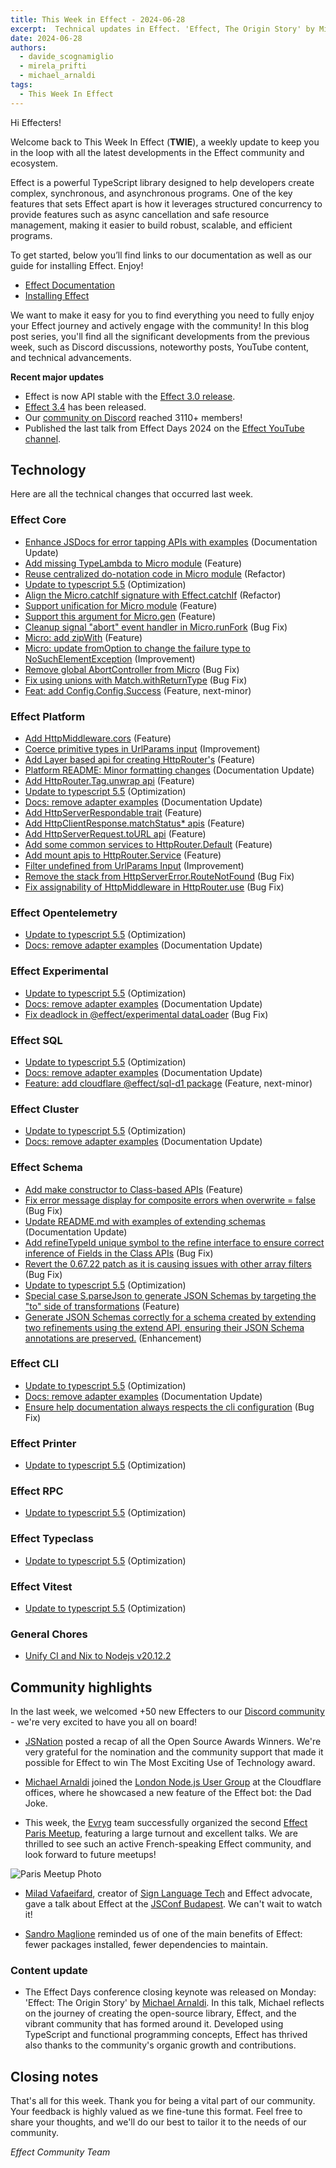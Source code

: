 ```yaml
---
title: This Week in Effect - 2024-06-28
excerpt:  Technical updates in Effect. 'Effect, The Origin Story' by Michael Arnaldi. Community events updates.
date: 2024-06-28
authors:
  - davide_scognamiglio
  - mirela_prifti
  - michael_arnaldi
tags:
  - This Week In Effect
---
```



Hi Effecters!

Welcome back to This Week In Effect (**TWIE**), a weekly update to keep you in the loop with all the latest developments in the Effect community and ecosystem.

Effect is a powerful TypeScript library designed to help developers create complex, synchronous, and asynchronous programs. One of the key features that sets Effect apart is how it leverages structured concurrency to provide features such as async cancellation and safe resource management, making it easier to build robust, scalable, and efficient programs.

To get started, below you’ll find links to our documentation as well as our guide for installing Effect. Enjoy!

- [Effect Documentation](/docs/getting-started/introduction)
- [Installing Effect](/docs/getting-started/installation)

We want to make it easy for you to find everything you need to fully enjoy your Effect journey and actively engage with the community! In this blog post series, you'll find all the significant developments from the previous week, such as Discord discussions, noteworthy posts, YouTube content, and technical advancements.

**Recent major updates**

- Effect is now API stable with the [Effect 3.0 release](https://effect.website/blog/effect-3.0).
- [Effect 3.4](https://effect.website/blog/effect-3.3) has been released.
- Our [community on Discord](https://discord.gg/effect-ts) reached 3110+ members!
- Published the last talk from Effect Days 2024 on the [Effect YouTube channel](https://www.youtube.com/@effect-ts).

## Technology

Here are all the technical changes that occurred last week.

### Effect Core
+ [Enhance JSDocs for error tapping APIs with examples](https://github.com/Effect-TS/effect/pull/3054) (Documentation Update)
+ [Add missing TypeLambda to Micro module](https://github.com/Effect-TS/effect/pull/3056) (Feature)
+ [Reuse centralized do-notation code in Micro module](https://github.com/Effect-TS/effect/pull/3062) (Refactor)
+ [Update to typescript 5.5](https://github.com/Effect-TS/effect/pull/3079) (Optimization)
+ [Align the Micro.catchIf signature with Effect.catchIf](https://github.com/Effect-TS/effect/pull/3082) (Refactor)
+ [Support unification for Micro module](https://github.com/Effect-TS/effect/pull/3078) (Feature)
+ [Support this argument for Micro.gen](https://github.com/Effect-TS/effect/pull/3065) (Feature)
+ [Cleanup signal "abort" event handler in Micro.runFork](https://github.com/Effect-TS/effect/pull/3067) (Bug Fix)
+ [Micro: add zipWith](https://github.com/Effect-TS/effect/pull/3085) (Feature)
+ [Micro: update fromOption to change the failure type to NoSuchElementException](https://github.com/Effect-TS/effect/pull/3083) (Improvement)
+ [Remove global AbortController from Micro](https://github.com/Effect-TS/effect/pull/3095) (Bug Fix)
+ [Fix using unions with Match.withReturnType](https://github.com/Effect-TS/effect/pull/3099) (Bug Fix)
+ [Feat: add Config.Config.Success](https://github.com/Effect-TS/effect/pull/3047) (Feature, next-minor)

### Effect Platform
+ [Add HttpMiddleware.cors](https://github.com/Effect-TS/effect/pull/3051) (Feature)
+ [Coerce primitive types in UrlParams input](https://github.com/Effect-TS/effect/pull/3053) (Improvement)
+ [Add Layer based api for creating HttpRouter's](https://github.com/Effect-TS/effect/pull/3059) (Feature)
+ [Platform README: Minor formatting changes](https://github.com/Effect-TS/effect/pull/3061) (Documentation Update)
+ [Add HttpRouter.Tag.unwrap api](https://github.com/Effect-TS/effect/pull/3064) (Feature)
+ [Update to typescript 5.5](https://github.com/Effect-TS/effect/pull/3079) (Optimization)
+ [Docs: remove adapter examples](https://github.com/Effect-TS/effect/pull/3041) (Documentation Update)
+ [Add HttpServerRespondable trait](https://github.com/Effect-TS/effect/pull/3088) (Feature)
+ [Add HttpClientResponse.matchStatus* apis](https://github.com/Effect-TS/effect/pull/3089) (Feature)
+ [Add HttpServerRequest.toURL api](https://github.com/Effect-TS/effect/pull/3090) (Feature)
+ [Add some common services to HttpRouter.Default](https://github.com/Effect-TS/effect/pull/3091) (Feature)
+ [Add mount apis to HttpRouter.Service](https://github.com/Effect-TS/effect/pull/3094) (Feature)
+ [Filter undefined from UrlParams Input](https://github.com/Effect-TS/effect/pull/3102) (Improvement)
+ [Remove the stack from HttpServerError.RouteNotFound](https://github.com/Effect-TS/effect/pull/3104) (Bug Fix)
+ [Fix assignability of HttpMiddleware in HttpRouter.use](https://github.com/Effect-TS/effect/pull/3109) (Bug Fix)

### Effect Opentelemetry
+ [Update to typescript 5.5](https://github.com/Effect-TS/effect/pull/3079) (Optimization)
+ [Docs: remove adapter examples](https://github.com/Effect-TS/effect/pull/3041) (Documentation Update)

### Effect Experimental
+ [Update to typescript 5.5](https://github.com/Effect-TS/effect/pull/3079) (Optimization)
+ [Docs: remove adapter examples](https://github.com/Effect-TS/effect/pull/3041) (Documentation Update)
+ [Fix deadlock in @effect/experimental dataLoader](https://github.com/Effect-TS/effect/pull/3110) (Bug Fix)

### Effect SQL
+ [Update to typescript 5.5](https://github.com/Effect-TS/effect/pull/3079) (Optimization)
+ [Docs: remove adapter examples](https://github.com/Effect-TS/effect/pull/3041) (Documentation Update)
+ [Feature: add cloudflare @effect/sql-d1 package](https://github.com/Effect-TS/effect/pull/3045) (Feature, next-minor)

### Effect Cluster
+ [Update to typescript 5.5](https://github.com/Effect-TS/effect/pull/3079) (Optimization)
+ [Docs: remove adapter examples](https://github.com/Effect-TS/effect/pull/3041) (Documentation Update)

### Effect Schema
+ [Add make constructor to Class-based APIs](https://github.com/Effect-TS/effect/pull/3043) (Feature)
+ [Fix error message display for composite errors when overwrite = false](https://github.com/Effect-TS/effect/pull/3046) (Bug Fix)
+ [Update README.md with examples of extending schemas](https://github.com/Effect-TS/effect/pull/3050) (Documentation Update)
+ [Add refineTypeId unique symbol to the refine interface to ensure correct inference of Fields in the Class APIs](https://github.com/Effect-TS/effect/pull/3070) (Bug Fix)
+ [Revert the 0.67.22 patch as it is causing issues with other array filters](https://github.com/Effect-TS/effect/pull/3074) (Bug Fix)
+ [Update to typescript 5.5](https://github.com/Effect-TS/effect/pull/3079) (Optimization)
+ [Special case S.parseJson to generate JSON Schemas by targeting the "to" side of transformations](https://github.com/Effect-TS/effect/pull/3087) (Feature)
+ [Generate JSON Schemas correctly for a schema created by extending two refinements using the extend API, ensuring their JSON Schema annotations are preserved.](https://github.com/Effect-TS/effect/pull/3101) (Enhancement)

### Effect CLI
+ [Update to typescript 5.5](https://github.com/Effect-TS/effect/pull/3079) (Optimization)
+ [Docs: remove adapter examples](https://github.com/Effect-TS/effect/pull/3041) (Documentation Update)
+ [Ensure help documentation always respects the cli configuration](https://github.com/Effect-TS/effect/pull/3106) (Bug Fix)

### Effect Printer
+ [Update to typescript 5.5](https://github.com/Effect-TS/effect/pull/3079) (Optimization)

### Effect RPC
+ [Update to typescript 5.5](https://github.com/Effect-TS/effect/pull/3079) (Optimization)

### Effect Typeclass
+ [Update to typescript 5.5](https://github.com/Effect-TS/effect/pull/3079) (Optimization)

### Effect Vitest
+ [Update to typescript 5.5](https://github.com/Effect-TS/effect/pull/3079) (Optimization)

### General Chores
+ [Unify CI and Nix to Nodejs v20.12.2](https://github.com/Effect-TS/effect/pull/3076)

## Community highlights

In the last week, we welcomed +50 new Effecters to our [Discord community](https://discord.gg/effect-ts) - we're very excited to have you all on board!

+ [JSNation](https://x.com/thejsnation) posted a recap of all the Open Source Awards Winners. We're very grateful for the nomination and the community support that made it possible for Effect to win The Most Exciting Use of Technology award.

<Tweet id="1805561129915060248" />

+ [Michael Arnaldi](https://x.com/MichaelArnaldi) joined the [London Node.js User Group](https://x.com/LNUGorg) at the Cloudflare offices, where he showcased a new feature of the Effect bot: the Dad Joke.

<Tweet id="1806034606338052317" />

+ This week, the [Evryg](https://www.evryg.com) team successfully organized the second [Effect Paris Meetup](https://www.meetup.com/effect-paris/#), featuring a large turnout and excellent talks. We are thrilled to see such an active French-speaking Effect community, and look forward to future meetups!

![Paris Meetup Photo](https://i.imgur.com/2yWmDlD.png)

+ [Milad Vafaeifard](https://x.com/miladvafaeifard), creator of [Sign Language Tech](https://www.youtube.com/channel/UCIPaBhc8mQHrt6o0OTuCUXQ) and Effect advocate, gave a talk about Effect at the [JSConf Budapest](https://jsconfbp.com/). We can't wait to watch it!

<Tweet id="1806609820801249504" />

+ [Sandro Maglione](https://x.com/SandroMaglione) reminded us of one of the main benefits of Effect: fewer packages installed, fewer dependencies to maintain.

<Tweet id="1804789139268616482" />

### Content update

+ The Effect Days conference closing keynote was released on Monday: 'Effect: The Origin Story' by [Michael Arnaldi](https://x.com/MichaelArnaldi). In this talk, Michael reflects on the journey of creating the open-source library, Effect, and the vibrant community that has formed around it. Developed using TypeScript and functional programming concepts, Effect has thrived also thanks to the community's organic growth and contributions.

<YouTube
  id="https://www.youtube.com/embed/7sJc3Z4mh1w?si=v-jQhWFdv4TdfBv0"
  title="Effect: The Origin Story by Michael Arnaldi (Effect Days 2024)"
/>

## Closing notes

That's all for this week. Thank you for being a vital part of our community. Your feedback is highly valued as we fine-tune this format. Feel free to share your thoughts, and we'll do our best to tailor it to the needs of our community.

_Effect Community Team_
